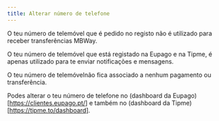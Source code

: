 ```yaml
---
title: Alterar número de telefone
---
```


O teu número de telemóvel que é pedido no registo não é utilizado para receber transferências MBWay.

O teu número de telemóvel que está registado na Eupago e na Tipme, é apenas utilizado para te enviar notificações e mensagens.

O teu número de telemóvelnão fica associado a nenhum pagamento ou transferência.

Podes alterar o teu número de telefone no (dashboard da Eupago)[https://clientes.eupago.pt/] e também no (dashboard da Tipme)[https://tipme.to/dashboard].
